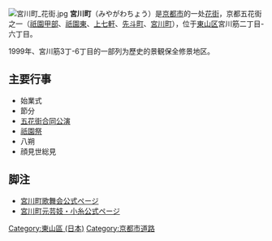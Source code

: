 [[File:宮川町_花街.jpg|thumb]]
'''宮川町'''（みやがわちょう）是[[京都市|京都市]]的一处[[花街|花街]]，京都五花街之一（[[祇園甲部|祇園甲部]]、[[祇園東|祇園東]]、[[上七軒|上七軒]]、[[先斗町|先斗町]]、[[宮川町|宮川町]]），位于[[東山区_(日本)|東山区]]宮川筋二丁目-六丁目。

1999年、宮川筋3丁-6丁目的一部列为歷史的景観保全修景地区。

==主要行事==
* 始業式 
* 節分 
* [[五花街合同公演|五花街合同公演]] 
* [[祇園祭|祇園祭]] 
* 八朔 
* 顔見世総見

==脚注==
<references />
*[https://web.archive.org/web/20150217134347/http://www.eonet.ne.jp/~miyagawacho/ 宮川町歌舞会公式ページ]
*[https://web.archive.org/web/20130117023612/http://www.e-koito.com/ 宮川町元芸妓・小糸公式ページ]
{{japan-geo-stub}}

[[Category:東山區_(日本)|Category:東山區 (日本)]]
[[Category:京都市道路|Category:京都市道路]]